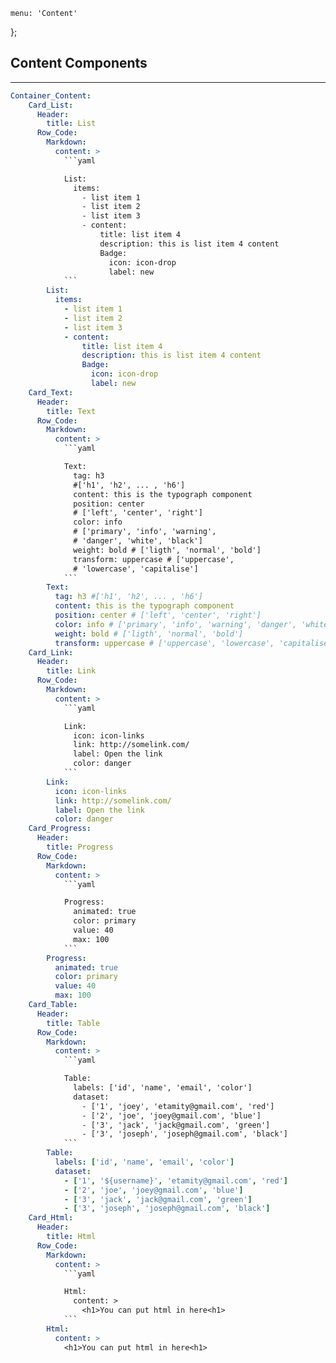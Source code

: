     menu: 'Content'
};

## Content Components

---

```yml ui
Container_Content:
    Card_List:
      Header:
        title: List
      Row_Code:
        Markdown:
          content: >
            ```yaml

            List:
              items:
                - list item 1
                - list item 2
                - list item 3
                - content:
                    title: list item 4
                    description: this is list item 4 content
                    Badge:
                      icon: icon-drop
                      label: new
            ```
        List:
          items:
            - list item 1
            - list item 2
            - list item 3
            - content:
                title: list item 4
                description: this is list item 4 content
                Badge:
                  icon: icon-drop
                  label: new
    Card_Text:
      Header:
        title: Text
      Row_Code:
        Markdown:
          content: >
            ```yaml

            Text:
              tag: h3 
              #['h1', 'h2', ... , 'h6']
              content: this is the typograph component
              position: center 
              # ['left', 'center', 'right']
              color: info 
              # ['primary', 'info', 'warning', 
              # 'danger', 'white', 'black']
              weight: bold # ['ligth', 'normal', 'bold']
              transform: uppercase # ['uppercase', 
              # 'lowercase', 'capitalise']
            ```
        Text:
          tag: h3 #['h1', 'h2', ... , 'h6']
          content: this is the typograph component
          position: center # ['left', 'center', 'right']
          color: info # ['primary', 'info', 'warning', 'danger', 'white', 'black']
          weight: bold # ['ligth', 'normal', 'bold']
          transform: uppercase # ['uppercase', 'lowercase', 'capitalise']
    Card_Link:
      Header:
        title: Link
      Row_Code:
        Markdown:
          content: >
            ```yaml

            Link:
              icon: icon-links
              link: http://somelink.com/
              label: Open the link
              color: danger
            ```
        Link:
          icon: icon-links
          link: http://somelink.com/
          label: Open the link
          color: danger
    Card_Progress:
      Header:
        title: Progress
      Row_Code:
        Markdown:
          content: >
            ```yaml

            Progress:
              animated: true
              color: primary
              value: 40
              max: 100
            ```
        Progress:
          animated: true
          color: primary
          value: 40
          max: 100
    Card_Table:
      Header:
        title: Table
      Row_Code:
        Markdown:
          content: >
            ```yaml

            Table:
              labels: ['id', 'name', 'email', 'color']
              dataset:
                - ['1', 'joey', 'etamity@gmail.com', 'red']
                - ['2', 'joe', 'joey@gmail.com', 'blue']
                - ['3', 'jack', 'jack@gmail.com', 'green']
                - ['3', 'joseph', 'joseph@gmail.com', 'black']
            ```
        Table:
          labels: ['id', 'name', 'email', 'color']
          dataset:
            - ['1', '${username}', 'etamity@gmail.com', 'red']
            - ['2', 'joe', 'joey@gmail.com', 'blue']
            - ['3', 'jack', 'jack@gmail.com', 'green']
            - ['3', 'joseph', 'joseph@gmail.com', 'black']
    Card_Html:
      Header:
        title: Html
      Row_Code:
        Markdown:
          content: >
            ```yaml

            Html:
              content: >
                <h1>You can put html in here<h1>
            ```
        Html:
          content: >
            <h1>You can put html in here<h1>
```